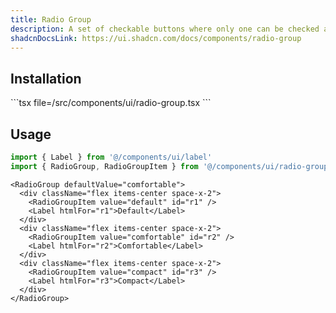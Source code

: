 ```yaml
---
title: Radio Group
description: A set of checkable buttons where only one can be checked at a time.
shadcnDocsLink: https://ui.shadcn.com/docs/components/radio-group
---
```


<ComponentPreview component="radio-group" />

## Installation

<Installation component="radio-group">
  ```tsx file=<rootDir>/src/components/ui/radio-group.tsx
  ```
</Installation>

## Usage

```ts
import { Label } from '@/components/ui/label'
import { RadioGroup, RadioGroupItem } from '@/components/ui/radio-group'
```

```tsx
<RadioGroup defaultValue="comfortable">
  <div className="flex items-center space-x-2">
    <RadioGroupItem value="default" id="r1" />
    <Label htmlFor="r1">Default</Label>
  </div>
  <div className="flex items-center space-x-2">
    <RadioGroupItem value="comfortable" id="r2" />
    <Label htmlFor="r2">Comfortable</Label>
  </div>
  <div className="flex items-center space-x-2">
    <RadioGroupItem value="compact" id="r3" />
    <Label htmlFor="r3">Compact</Label>
  </div>
</RadioGroup>
```